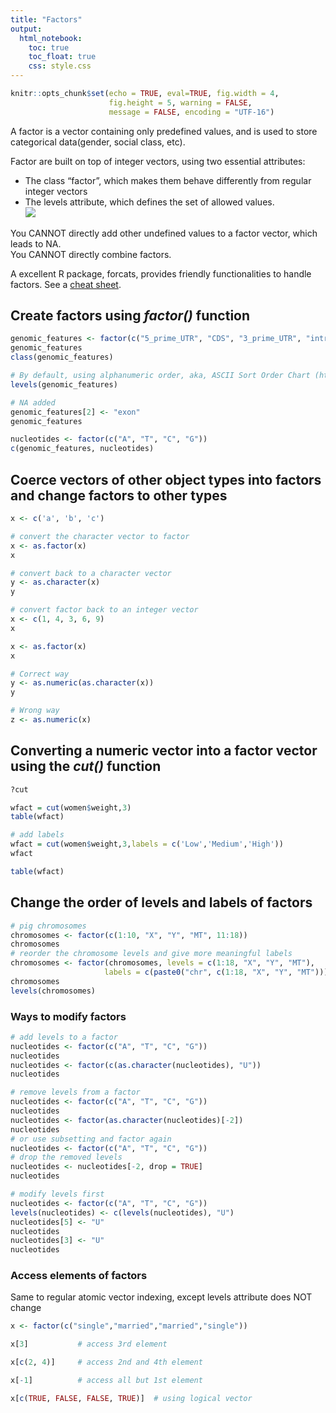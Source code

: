 ---
title: "Factors"
output: 
  html_notebook:
    toc: true
    toc_float: true
    css: style.css
---

```{r include = FALSE}
knitr::opts_chunk$set(echo = TRUE, eval=TRUE, fig.width = 4, 
                      fig.height = 5, warning = FALSE, 
                      message = FALSE, encoding = "UTF-16")

```


A factor is a vector containing only predefined values, and is used to store categorical data(gender, social class, etc).

Factor are built on top of integer vectors, using two essential attributes:  

* The class "factor", which makes them behave differently from regular integer vectors
* The levels attribute, which defines the set of allowed values.  
![](image/factor.png)  


You CANNOT directly add other undefined values to a factor vector, which leads to NA.  
You CANNOT directly combine factors.

A excellent R package, forcats, provides friendly functionalities to handle factors. See a [cheat sheet](https://github.com/rstudio/cheatsheets/raw/master/factors.pdf).

## Create factors using _factor()_ function

```{r}
genomic_features <- factor(c("5_prime_UTR", "CDS", "3_prime_UTR", "intron"))
genomic_features
class(genomic_features)

# By default, using alphanumeric order, aka, ASCII Sort Order Chart (http://support.ecisolutions.com/doc-ddms/help/reportsmenu/ascii_sort_order_chart.htm): 
levels(genomic_features)

# NA added
genomic_features[2] <- "exon"
genomic_features

nucleotides <- factor(c("A", "T", "C", "G"))
c(genomic_features, nucleotides)
```

## Coerce vectors of other object types into factors and change factors to other types
```{r}
x <- c('a', 'b', 'c')

# convert the character vector to factor
x <- as.factor(x)
x

# convert back to a character vector
y <- as.character(x)
y

# convert factor back to an integer vector
x <- c(1, 4, 3, 6, 9)
x

x <- as.factor(x)
x

# Correct way
y <- as.numeric(as.character(x))
y

# Wrong way
z <- as.numeric(x)
```
## Converting a numeric vector into a factor vector using the _cut()_ function
```{r}
?cut

wfact = cut(women$weight,3)
table(wfact)

# add labels
wfact = cut(women$weight,3,labels = c('Low','Medium','High'))
wfact

table(wfact)
```


## Change the order of levels and labels of factors
```{r}
# pig chromosomes
chromosomes <- factor(c(1:10, "X", "Y", "MT", 11:18))
chromosomes
# reorder the chromosome levels and give more meaningful labels
chromosomes <- factor(chromosomes, levels = c(1:18, "X", "Y", "MT"), 
                     labels = c(paste0("chr", c(1:18, "X", "Y", "MT"))))
chromosomes
levels(chromosomes)
```

### Ways to modify factors
```{r}
# add levels to a factor
nucleotides <- factor(c("A", "T", "C", "G"))
nucleotides
nucleotides <- factor(c(as.character(nucleotides), "U"))
nucleotides

# remove levels from a factor
nucleotides <- factor(c("A", "T", "C", "G"))
nucleotides
nucleotides <- factor(as.character(nucleotides)[-2])
nucleotides
# or use subsetting and factor again
nucleotides <- factor(c("A", "T", "C", "G"))
# drop the removed levels
nucleotides <- nucleotides[-2, drop = TRUE]
nucleotides

# modify levels first
nucleotides <- factor(c("A", "T", "C", "G"))
levels(nucleotides) <- c(levels(nucleotides), "U")
nucleotides[5] <- "U"
nucleotides
nucleotides[3] <- "U"
nucleotides

```
### Access elements of factors
Same to regular atomic vector indexing, except levels attribute does NOT change

```{r}
x <- factor(c("single","married","married","single"))

x[3]           # access 3rd element

x[c(2, 4)]     # access 2nd and 4th element

x[-1]          # access all but 1st element

x[c(TRUE, FALSE, FALSE, TRUE)]  # using logical vector
```
